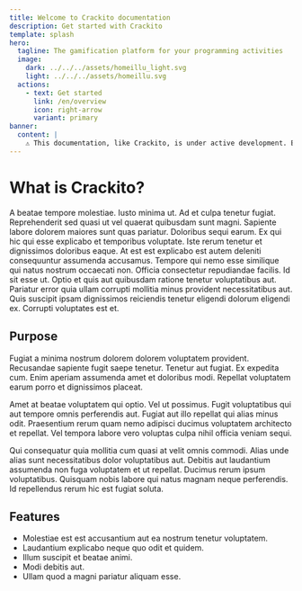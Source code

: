 ```yaml
---
title: Welcome to Crackito documentation
description: Get started with Crackito
template: splash
hero:
  tagline: The gamification platform for your programming activities
  image:
    dark: ../../../assets/homeillu_light.svg
    light: ../../../assets/homeillu.svg
  actions:
    - text: Get started
      link: /en/overview
      icon: right-arrow
      variant: primary
banner:
  content: |
    ⚠️ This documentation, like Crackito, is under active development. Expect bugs and changes!
---
```



# What is Crackito?

A beatae tempore molestiae. Iusto minima ut. Ad et culpa tenetur fugiat. Reprehenderit sed quasi ut vel quaerat quibusdam sunt magni. Sapiente labore dolorem maiores sunt quas pariatur. Doloribus sequi earum.
Ex qui hic qui esse explicabo et temporibus voluptate. Iste rerum tenetur et dignissimos doloribus eaque. At est est explicabo est autem deleniti consequuntur assumenda accusamus. Tempore qui nemo esse similique qui natus nostrum occaecati non.
Officia consectetur repudiandae facilis. Id sit esse ut. Optio et quis aut quibusdam ratione tenetur voluptatibus aut. Pariatur error quia ullam corrupti mollitia minus provident necessitatibus aut. Quis suscipit ipsam dignissimos reiciendis tenetur eligendi dolorum eligendi ex. Corrupti voluptates est et.

## Purpose

Fugiat a minima nostrum dolorem dolorem voluptatem provident. Recusandae sapiente fugit saepe tenetur. Tenetur aut fugiat. Ex expedita cum. Enim aperiam assumenda amet et doloribus modi. Repellat voluptatem earum porro et dignissimos placeat.

Amet at beatae voluptatem qui optio. Vel ut possimus. Fugit voluptatibus qui aut tempore omnis perferendis aut. Fugiat aut illo repellat qui alias minus odit. Praesentium rerum quam nemo adipisci ducimus voluptatem architecto et repellat. Vel tempora labore vero voluptas culpa nihil officia veniam sequi.

Qui consequatur quia mollitia cum quasi at velit omnis commodi. Alias unde alias sunt necessitatibus dolor voluptatibus aut. Debitis aut laudantium assumenda non fuga voluptatem et ut repellat. Ducimus rerum ipsum voluptatibus. Quisquam nobis labore qui natus magnam neque perferendis. Id repellendus rerum hic est fugiat soluta.

## Features

- Molestiae est est accusantium aut ea nostrum tenetur voluptatem.
- Laudantium explicabo neque quo odit et quidem.
- Illum suscipit et beatae animi.
- Modi debitis aut.
- Ullam quod a magni pariatur aliquam esse.
